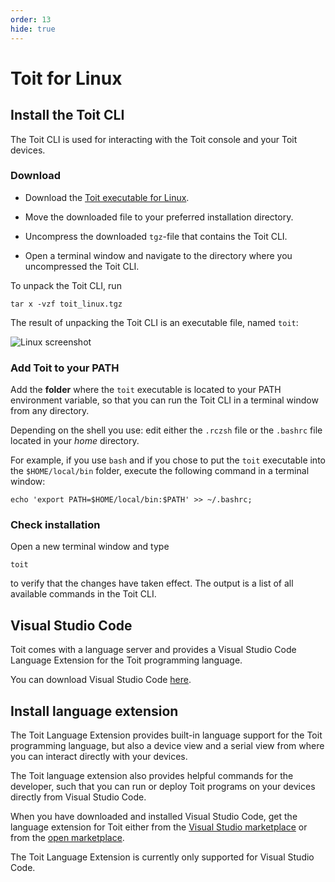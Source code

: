 ```yaml
---
order: 13
hide: true
---
```



# Toit for Linux

## Install the Toit CLI

The Toit CLI is used for interacting with the Toit console and your Toit devices.

### Download

- Download the [Toit executable for Linux](https://archive.toit.io/cli/latest/linux).

- Move the downloaded file to your preferred installation directory.

- Uncompress the downloaded `tgz`-file that contains the Toit CLI.

- Open a terminal window and navigate to the directory where you uncompressed the Toit CLI.

To unpack the Toit CLI, run

```shell
tar x -vzf toit_linux.tgz
```

The result of unpacking the Toit CLI is an executable file, named `toit`:

<img src={Extract} alt="Linux screenshot" />

### Add Toit to your PATH

Add the **folder** where the `toit` executable is located to your PATH environment variable, so that you can run the Toit CLI in a terminal window from any directory.

Depending on the shell you use: edit either the `.rczsh` file or the `.bashrc` file located in your _home_ directory.

For example, if you use `bash` and if you chose to put the `toit` executable into the `$HOME/local/bin` folder,
execute the following command in a terminal window:

```shell
echo 'export PATH=$HOME/local/bin:$PATH' >> ~/.bashrc;
```

### Check installation

Open a new terminal window and type

```shell
toit
```

to verify that the changes have taken effect. The output is a list of all available commands in the Toit CLI.

## Visual Studio Code

Toit comes with a language server and provides a Visual Studio Code Language Extension for the Toit programming language.

You can download Visual Studio Code [here](https://code.visualstudio.com/Download).

## Install language extension

The Toit Language Extension provides built-in language support for the Toit programming language, but also a device view and a serial view from where you
can interact directly with your devices.

The Toit language extension also provides helpful commands for the developer, such that you can run or deploy Toit programs on
your devices directly from Visual Studio Code.

When you have downloaded and installed Visual Studio Code, get the language extension for Toit either from the [Visual Studio marketplace](https://marketplace.visualstudio.com/items?itemName=toit.toit)
or from the [open marketplace](https://open-vsx.org/extension/toit/toit).

The Toit Language Extension is currently only supported for Visual Studio Code.
